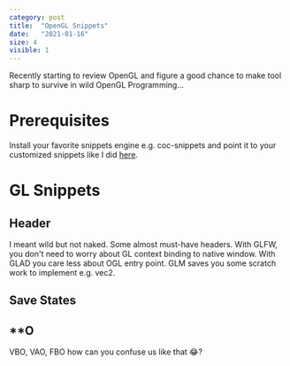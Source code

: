 ```yaml
---
category: post
title:  "OpenGL Snippets"
date:   "2021-01-16"
size: 4
visible: 1
---
```


 Recently starting to review OpenGL and figure a good chance to make tool sharp to survive in wild OpenGL Programming...

# Prerequisites
Install your favorite snippets engine e.g. coc-snippets and point it to your customized snippets like I did [here](?).

# GL Snippets

## Header
I meant wild but not naked. Some almost must-have headers. With GLFW, you don't need to worry about GL context binding to native window. With GLAD you care less about OGL entry point. GLM saves you some scratch work to implement e.g. vec2.

## Save States

## \*\*O
VBO, VAO, FBO how can you confuse us like that 😂?

